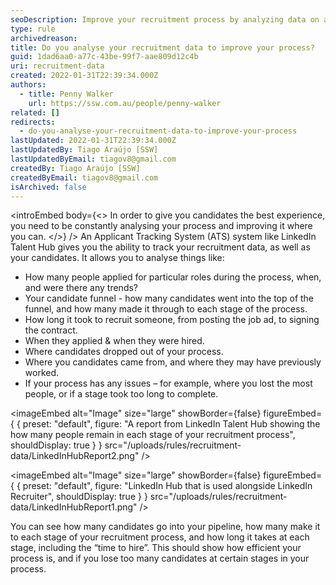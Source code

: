 ```yaml
---
seoDescription: Improve your recruitment process by analyzing data on applicant tracking systems like LinkedIn Talent Hub to identify trends and optimize candidate experience.
type: rule
archivedreason:
title: Do you analyse your recruitment data to improve your process?
guid: 1dad6aa0-a77c-43be-99f7-aae809d12c4b
uri: recruitment-data
created: 2022-01-31T22:39:34.000Z
authors:
  - title: Penny Walker
    url: https://ssw.com.au/people/penny-walker
related: []
redirects:
  - do-you-analyse-your-recruitment-data-to-improve-your-process
lastUpdated: 2022-01-31T22:39:34.000Z
lastUpdatedBy: Tiago Araújo [SSW]
lastUpdatedByEmail: tiagov8@gmail.com
createdBy: Tiago Araújo [SSW]
createdByEmail: tiagov8@gmail.com
isArchived: false
---
```


<introEmbed
  body={<>
In order to give you candidates the best experience, you need to be constantly analysing your process and improving it where you can.
  </>}
/>
An Applicant Tracking System (ATS) system like LinkedIn Talent Hub gives you the ability to track your recruitment data, as well as your candidates. It allows you to analyse things like:

- How many people applied for particular roles during the process, when, and were there any trends?
- Your candidate funnel - how many candidates went into the top of the funnel, and how many made it through to each stage of the process.
- How long it took to recruit someone, from posting the job ad, to signing the contract.
- When they applied & when they were hired.
- Where candidates dropped out of your process.
- Where you candidates came from, and where they may have previously worked.
- If your process has any issues – for example, where you lost the most people, or if a stage took too long to complete.


<imageEmbed
  alt="Image"
  size="large"
  showBorder={false}
  figureEmbed={ {
    preset: "default",
    figure: "A report from LinkedIn Talent Hub showing the how many people remain in each stage of your recruitment process",
    shouldDisplay: true
  } }
  src="/uploads/rules/recruitment-data/LinkedInHubReport2.png"
/>



<imageEmbed
  alt="Image"
  size="large"
  showBorder={false}
  figureEmbed={ {
    preset: "default",
    figure: "LinkedIn Hub that is used alongside LinkedIn Recruiter",
    shouldDisplay: true
  } }
  src="/uploads/rules/recruitment-data/LinkedInHubReport1.png"
/>


You can see how many candidates go into your pipeline, how many make it to each stage of your recruitment process, and how long it takes at each stage, including the “time to hire”. This should show how efficient your process is, and if you lose too many candidates at certain stages in your process.
